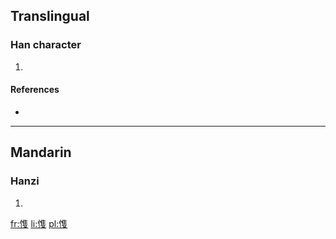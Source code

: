 ==Translingual==

===Han character===
{{Han char|rn=61|rad=心|as=10|sn=13|four=9304<sub>7</sub>|canj=心人土水 (POGE)}}

# {{defn|Han|sort=心10}}

====References====
* {{Han ref|kx=0396.180|dkj=10992|dj=0735.040|hdz=42337.110|uh=612F|ud=24879|bh=DD6E|bd=56686}}

----

==Mandarin==

===Hanzi===
{{cmn-hanzi|pin=[[sǒng]] ([[song3]])|wg=sung<sup>3</sup>}}

# {{defn|lang=cmn|sort=心10}}

[[fr:愯]]
[[li:愯]]
[[pl:愯]]
